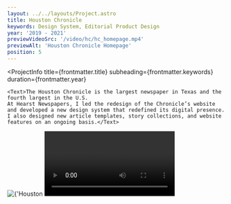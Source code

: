 ```yaml
---
layout: ../../layouts/Project.astro
title: Houston Chronicle
keywords: Design System, Editorial Product Design
year: '2019 - 2021'
previewVideoSrc: '/video/hc/hc_homepage.mp4'
previewAlt: 'Houston Chronicle Homepage'
position: 5
---
```





<ProjectInfo
    title={frontmatter.title}
    subheading={frontmatter.keywords}
    duration={frontmatter.year}
>
    <Text>The Houston Chronicle is the largest newspaper in Texas and the fourth largest in the U.S. 
    At Hearst Newspapers, I led the redesign of the Chronicle’s website and developed a new design system that redefined its digital presence. 
    I also designed new article templates, story collections, and website features on an ongoing basis.</Text>
</ProjectInfo>
<Img src={import('../../images/houstonchronicle/homepage2021.svg')} alt={'Houston Chronicle Homepage'} lazy={false}/>
<Video src='/video/hc/hc_homepage.mp4' />
 <Caption>Homepage</Caption>
<Img src={import('../../images/houstonchronicle/hc_homepage.svg')} alt={'Houston Chronicle Homepage'} lazy={false}/>
<Video src='/video/hc/hc_article.mp4' />
 <Caption>Article Page</Caption>
<Img src={import('../../images/houstonchronicle/hc_article.svg')} alt={'Houston Chronicle Article'} lazy={false}/>
<Img src={import('../../images/houstonchronicle/hc_opinion.svg')} alt={'Houston Chronicle Opinion Article'} lazy={false}/>
 <Caption>Opinion Article</Caption>
<Video src='/video/hc/hc_therundown.mp4' />
<Img src={import('../../images/houstonchronicle/hc_rundown.svg')} alt={'Houston Chronicle Rundown'} lazy={false}/>
 <Caption>Houston Chronicle Rundown which featured the top news of the day</Caption>
<Img src={import('../../images/houstonchronicle/hc_mobile.svg')} alt={'Houston Chronicle Mobile'} lazy={false}/>





